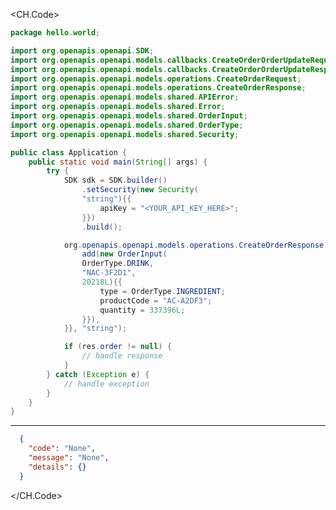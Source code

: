 
<CH.Code>
```java CreateOrder.java
package hello.world;

import org.openapis.openapi.SDK;
import org.openapis.openapi.models.callbacks.CreateOrderOrderUpdateRequestBody;
import org.openapis.openapi.models.callbacks.CreateOrderOrderUpdateResponse;
import org.openapis.openapi.models.operations.CreateOrderRequest;
import org.openapis.openapi.models.operations.CreateOrderResponse;
import org.openapis.openapi.models.shared.APIError;
import org.openapis.openapi.models.shared.Error;
import org.openapis.openapi.models.shared.OrderInput;
import org.openapis.openapi.models.shared.OrderType;
import org.openapis.openapi.models.shared.Security;

public class Application {
    public static void main(String[] args) {
        try {
            SDK sdk = SDK.builder()
                .setSecurity(new Security(
                "string"){{
                    apiKey = "<YOUR_API_KEY_HERE>";
                }})
                .build();

            org.openapis.openapi.models.operations.CreateOrderResponse res = sdk.orders.createOrder(new org.openapis.openapi.models.shared.OrderInput[]{{
                add(new OrderInput(
                OrderType.DRINK,
                "NAC-3F2D1",
                20218L){{
                    type = OrderType.INGREDIENT;
                    productCode = "AC-A2DF3";
                    quantity = 337396L;
                }}),
            }}, "string");

            if (res.order != null) {
                // handle response
            }
        } catch (Exception e) {
            // handle exception
        }
    }
}
```
---

```json Example Response
  {
    "code": "None",
    "message": "None",
    "details": {}
  }
```
</CH.Code>
